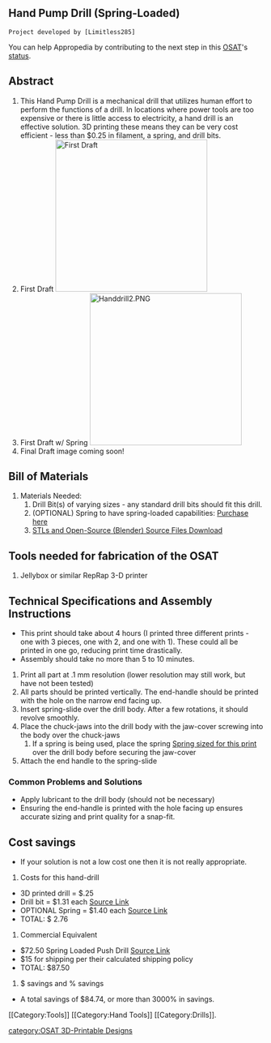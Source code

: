 {{242}}
==Hand Pump Drill (Spring-Loaded)==
 Project developed by [Limitless285]

{{Statusboxtop}}
{{status-prototype}}
You can help Appropedia by contributing to the next step in this [[OSAT]]'s [[:Category:Status|status]].
{{boxbottom}}

==Abstract==
# This Hand Pump Drill is a mechanical drill that utilizes human effort to perform the functions of a drill. In locations where power tools are too expensive or there is little access to electricity, a hand drill is an effective solution. 3D printing these means they can be very cost efficient - less than $0.25 in filament, a spring, and drill bits.
# First Draft [[Image:HandDrill1.PNG|300px|First Draft]]
# First Draft w/ Spring [[Image:Handdrill2.PNG|300px]]
# Final Draft image coming soon!

== Bill of Materials==
# Materials Needed:
## Drill Bit(s) of varying sizes - any standard drill bits should fit this drill.
## (OPTIONAL) Spring to have spring-loaded capabilities: [https://www.mcmaster.com/#9657k439/=178iw9i Purchase here]
## [https://www.thingiverse.com/thing:2291395 STLs and Open-Source (Blender) Source Files Download]

== Tools needed for fabrication of the OSAT==
# Jellybox or similar RepRap 3-D printer

== Technical Specifications and Assembly Instructions==

* This print should take about 4 hours (I printed three different prints - one with 3 pieces, one with 2, and one with 1). These could all be printed in one go, reducing print time drastically.
* Assembly should take no more than 5 to 10 minutes.
# Print all part at .1 mm resolution (lower resolution may still work, but have not been tested)
# All parts should be printed vertically. The end-handle should be printed with the hole on the narrow end facing up.
# Insert spring-slide over the drill body. After a few rotations, it should revolve smoothly.
# Place the chuck-jaws into the drill body with the jaw-cover screwing into the body over the chuck-jaws
## If a spring is being used, place the spring [https://www.mcmaster.com/#9657k439/=178iw9i Spring sized for this print] over the drill body before securing the jaw-cover
# Attach the end handle to the spring-slide

=== Common Problems and Solutions===
* Apply lubricant to the drill body (should not be necessary)
* Ensuring the end-handle is printed with the hole facing up ensures accurate sizing and print quality for a snap-fit.

== Cost savings==
* If your solution is not a low cost one then it is not really appropriate.
# Costs for this hand-drill
* 3D printed drill = $.25 
* Drill bit = $1.31 each [https://www.mcmaster.com/#2931a11/=17gho4s Source Link]
* OPTIONAL Spring = $1.40 each [https://www.mcmaster.com/#9657k439/=178iw9i Source Link]
* TOTAL: $ 2.76
# Commercial Equivalent
* $72.50 Spring Loaded Push Drill [http://www.garrettwade.com/garrett-wade-yankee-push-drill-gp.html?scid=W4011000&gclid=CjwKEAjw3KDIBRCz0KvZlJ7k4TgSJABDqOK7gYO2vcjWjWNRMwKlAOlyfDBY7yFAoVMPz4q8u9-lEhoC7_Tw_wcB Source Link]
* $15 for shipping per their calculated shipping policy
* TOTAL: $87.50
# $ savings and % savings
* A total savings of $84.74, or more than 3000% in savings.

<nowiki>

[[Category:Tools]]
[[Category:Hand Tools]]
[[Category:Drills]].

</nowiki>

[[category:OSAT 3D-Printable Designs]]